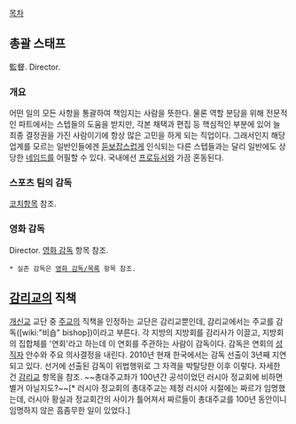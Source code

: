 [[목차]]
== 총괄 스태프 ==
監督. Director.

=== 개요 ===
어떤 일의 모든 사항을 통괄하여 책임지는 사람을 뜻한다. 물론 역할 분담을 위해 전문적인 파트에서는 스텝들의 도움을 받지만, 각본 채택과 편집 등 핵심적인 부분에 있어 늘 최종 결정권을 가진 사람이기에 항상 많은 고민을 하게 되는 직업이다. 그래서인지 해당 업계를 모르는 일반인들에겐 [[듣보잡]]스럽게 인식되는 다른 스텝들과는 달리 일반에도 상당한 [[네임드]]를 어필할 수 있다. 국내에선 [[프로듀서]]와 가끔 혼동된다.

=== 스포츠 팀의 감독 ===
[[코치]]항목 참조.
=== 영화 감독 ===
Director. [[영화 감독]] 항목 참조.

 * 실존 감독은 [[영화 감독/목록]] 항목 참조.

== [[감리교]]의 직책 ==
[[개신교]] 교단 중 [[주교]]의 직책을 인정하는 교단은 감리교뿐인데, 감리교에서는 주교를 감독([wiki:"비숍" bishop])이라고 부른다. 각 지방의 지방회를 감리사가 이끌고, 지방회의 집합체를 '연회'라고 하는데 이 연회를 주관하는 사람이 감독이다. 감독은 연회의 [[성직자]] 안수와 주요 의사결정을 내린다. 2010년 현재 한국에서는 감독 선출이 3년째 지연되고 있다. 선거에 선출된 감독이 위법행위로 그 자격을 박탈당한 이후 이렇다. 자세한 건 [[감리교]] 항목을 참조. ~~총대주교좌가 100년간 공석이었던 러시아 정교회에 비하면 별거 아닐지도?~~[* 러시아 정교회의 총대주교는 제정 러시아 시절에는 짜르가 임명했는데, 러시아 황실과 정교회간의 사이가 틀어져서 짜르들이 총대주교를 100년 동안이니 임명하지 않은 흠좀무한 일이 있었다.]
